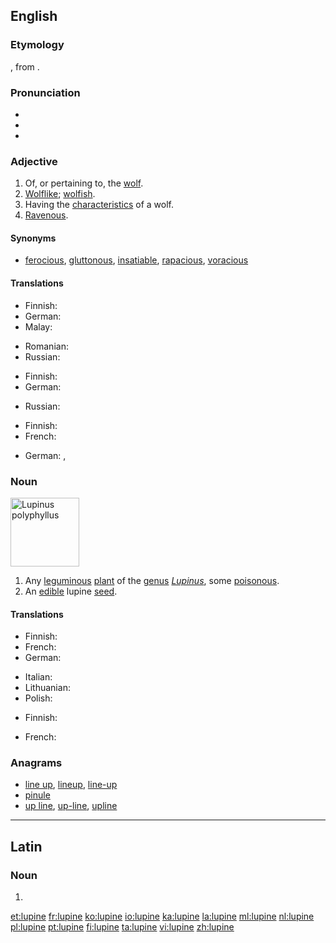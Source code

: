 {{also|Lupine}}
==English==
{{rfi}}
{{wikipedia}}

===Etymology===
{{etyl|la|en}} {{term/t|la|lupīnus}}, from {{term|lupus||wolf|lang=la}}.

===Pronunciation===
* {{IPA|/ˈluː.paɪn/}}
* {{hyphenation|lu|pine|lang=en}}
* {{rhymes|aɪn}}

===Adjective===
{{en-adj}}

# Of, or pertaining to, the [[wolf]].
# [[wolflike|Wolflike]]; [[wolfish]].
# Having the [[characteristic]]s of a wolf.
# [[ravenous|Ravenous]].

====Synonyms====
* {{sense|ravenous}} [[ferocious]], [[gluttonous]], [[insatiable]], [[rapacious]], [[voracious]]

====Translations====
{{trans-top|wolf-like}}
* Finnish: {{t|fi|susimainen}}
* German: {{t|de|wölfisch}}
* Malay: {{t|ms|serigala}}
{{trans-mid}}
* Romanian: {{t+|ro|lupesc}}
* Russian: {{t+|ru|во́лчий|sc=Cyrl}}
{{trans-bottom}}

{{trans-top|having the characteristics of a wolf}}
* Finnish: {{t|fi|susimainen}}
* German: {{t|de|wölfisch}}
{{trans-mid}}
* Russian: {{t+|ru|во́лчий|sc=Cyrl}}
{{trans-bottom}}

{{trans-top|ravenous}}
* Finnish: {{t+|fi|ahnas}}
* French: {{t+|fr|vorace}}
{{trans-mid}}
* German: {{t|de|mit Bärenhunger}}, {{t|de|unersättlich}}
{{trans-bottom}}

===Noun===
[[Image:Lupinus polyphyllus3.JPG|thumb|110px|right|''[[w:Lupinus polyphyllus|Lupinus polyphyllus]]'']]
{{wikipedia|Lupinus}}
{{wikispecies|Lupinus}}
{{en-noun}}

# Any [[leguminous]] [[plant]] of the [[genus]] ''[[Lupinus]]'', some [[poisonous]].
# An [[edible]] lupine [[seed]].

====Translations====
{{trans-top|leguminous plant of genus Lupinus}}
* Finnish: {{t+|fi|lupiini}}
* French: {{t+|fr|lupin|m}}
* German: {{t|de|Lupine|f}}
{{trans-mid}}
* Italian: {{t+|it|lupino|m}}
* Lithuanian: {{t|lt|lubinas}}
* Polish: {{t|pl|łubin|m}}
{{trans-bottom}}

{{trans-top|an edible lupine seed}}
* Finnish: {{t|fi|lupiininsiemen}}
{{trans-mid}}
* French: {{t+|fr|lupin}}
{{trans-bottom}}

===Anagrams===
* [[line up#English|line up]], [[lineup#English|lineup]], [[line-up#English|line-up]]
* [[pinule#English|pinule]]
* [[up line#English|up line]], [[up-line#English|up-line]], [[upline#English|upline]]

----

==Latin==

===Noun===
{{la-noun-form|lupīne}}

# {{inflection of|lupīnus||voc|s|lang=la}}

[[et:lupine]]
[[fr:lupine]]
[[ko:lupine]]
[[io:lupine]]
[[ka:lupine]]
[[la:lupine]]
[[ml:lupine]]
[[nl:lupine]]
[[pl:lupine]]
[[pt:lupine]]
[[fi:lupine]]
[[ta:lupine]]
[[vi:lupine]]
[[zh:lupine]]